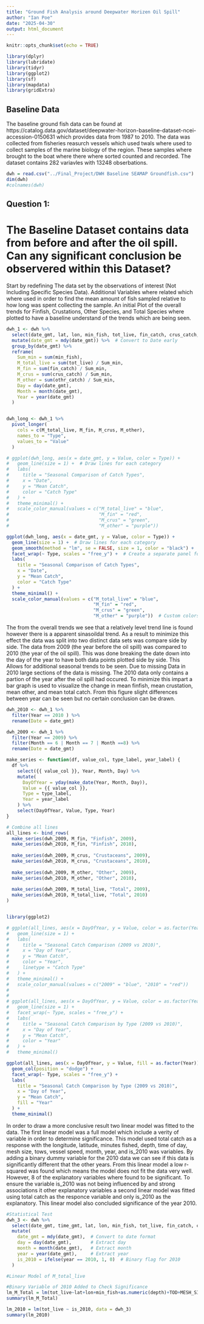 ```yaml
---
title: "Ground Fish Analysis around Deepwater Horizen Oil Spill"
author: "Ian Poe"
date: "2025-04-30"
output: html_document
---
```


```r
knitr::opts_chunk$set(echo = TRUE)

library(dplyr)
library(lubridate)
library(tidyr)
library(ggplot2)
library(sf)
library(mapdata)
library(gridExtra)
```

## Baseline Data

The baseline ground fish data can be found at https://catalog.data.gov/dataset/deepwater-horizon-baseline-dataset-ncei-accession-0150631 which provides data from 1987 to 2010. The data was collected from fisheries reasurch vessels which used twals where used to collect samples of the marine biology of the region. These samples where brought to the boat where there where sorted counted and recorded. The dataset contains 282 variavles with 13248 obserbations.

```r
dwh = read.csv("../Final_Project/DWH Baseline SEAMAP Groundfish.csv")
dim(dwh)
#colnames(dwh)
```

## Question 1: 

# The Baseline Dataset contains data from before and after the oil spill. Can any significant conclusion be observered within this Dataset?


Start by redefining The data set by the observations of interest (Not Including Specific Species Data). Additional Variables where related which where used in order to find the mean amount of fish sampled relative to how long was spent collecting the sample. An initial Plot of the overall trends for Finfish, Crustations, Other Species, and Total Species where plotted to have a baseline understand of the trends which are being seen.

```r
dwh_1 <- dwh %>% 
  select(date_gmt, lat, lon, min_fish, tot_live, fin_catch, crus_catch, othr_catch) %>%
  mutate(date_gmt = mdy(date_gmt)) %>%  # Convert to Date early
  group_by(date_gmt) %>% 
  reframe(
    Sum_min = sum(min_fish),
    M_total_live = sum(tot_live) / Sum_min,
    M_fin = sum(fin_catch) / Sum_min,
    M_crus = sum(crus_catch) / Sum_min,
    M_other = sum(othr_catch) / Sum_min,
    Day = day(date_gmt),
    Month = month(date_gmt),
    Year = year(date_gmt)
  )


dwh_long <- dwh_1 %>%
  pivot_longer(
    cols = c(M_total_live, M_fin, M_crus, M_other), 
    names_to = "Type",
    values_to = "Value" 
  )

# ggplot(dwh_long, aes(x = date_gmt, y = Value, color = Type)) +
#   geom_line(size = 1) +  # Draw lines for each category
#   labs(
#     title = "Seasonal Comparison of Catch Types",
#     x = "Date",
#     y = "Mean Catch",
#     color = "Catch Type"
#   ) +
#   theme_minimal() +
#   scale_color_manual(values = c("M_total_live" = "blue", 
#                                 "M_fin" = "red", 
#                                 "M_crus" = "green", 
#                                 "M_other" = "purple"))

ggplot(dwh_long, aes(x = date_gmt, y = Value, color = Type)) +
  geom_line(size = 1) +  # Draw lines for each category
  geom_smooth(method = "lm", se = FALSE, size = 1, color = "black") +
  facet_wrap(~ Type, scales = "free_y") +  # Create a separate panel for each type
  labs(
    title = "Seasonal Comparison of Catch Types",
    x = "Date",
    y = "Mean Catch",
    color = "Catch Type"
  ) +
  theme_minimal() +
  scale_color_manual(values = c("M_total_live" = "blue", 
                                "M_fin" = "red", 
                                "M_crus" = "green", 
                                "M_other" = "purple"))  # Custom colors for each category
```


The from the overall trends we see that a relatively level trend line is found however there is a apparent sinasoildal trend. As a result to minimize this effect the data was split into two distinct data sets was compare side by side. The data from 2009 (the year before the oil spill) was compared to 2010 (the year of the oil spill). This was done breaking the date down into the day of the year to have both data points plotted side by side. This Allows for additional seasonal trends to be seen. Due to missing Data in 2010 large sections of the data is missing. The 2010 data only contains a partion of the year after the oil spill had occured. To minimize this impart a bar graph is used to visualize the change in mean finfish, mean crustation, mean other, and mean total catch. From this figure slight differences between year can be seen but no certain conclusion can be drawn. 

```r
dwh_2010 <- dwh_1 %>%
  filter(Year == 2010 ) %>%
  rename(Date = date_gmt)

dwh_2009 <- dwh_1 %>% 
  filter(Year == 2009) %>% 
  filter(Month == 6 | Month == 7 | Month ==8) %>%
  rename(Date = date_gmt)

make_series <- function(df, value_col, type_label, year_label) {
  df %>%
    select({{ value_col }}, Year, Month, Day) %>%
    mutate(
      DayOfYear = yday(make_date(Year, Month, Day)),
      Value = {{ value_col }},
      Type = type_label,
      Year = year_label
    ) %>%
    select(DayOfYear, Value, Type, Year)
}

# Combine all lines
all_lines <- bind_rows(
  make_series(dwh_2009, M_fin, "Finfish", 2009),
  make_series(dwh_2010, M_fin, "Finfish", 2010),
  
  make_series(dwh_2009, M_crus, "Crustaceans", 2009),
  make_series(dwh_2010, M_crus, "Crustaceans", 2010),
  
  make_series(dwh_2009, M_other, "Other", 2009),
  make_series(dwh_2010, M_other, "Other", 2010),
  
  make_series(dwh_2009, M_total_live, "Total", 2009),
  make_series(dwh_2010, M_total_live, "Total", 2010)
)


library(ggplot2)

# ggplot(all_lines, aes(x = DayOfYear, y = Value, color = as.factor(Year), linetype = Type)) +
#   geom_line(size = 1) +
#   labs(
#     title = "Seasonal Catch Comparison (2009 vs 2010)",
#     x = "Day of Year",
#     y = "Mean Catch",
#     color = "Year",
#     linetype = "Catch Type"
#   ) +
#   theme_minimal() +
#   scale_color_manual(values = c("2009" = "blue", "2010" = "red"))
# 
# 
# ggplot(all_lines, aes(x = DayOfYear, y = Value, color = as.factor(Year))) +
#   geom_line(size = 1) +
#   facet_wrap(~ Type, scales = "free_y") +
#   labs(
#     title = "Seasonal Catch Comparison by Type (2009 vs 2010)",
#     x = "Day of Year",
#     y = "Mean Catch",
#     color = "Year"
#   ) +
#   theme_minimal()

ggplot(all_lines, aes(x = DayOfYear, y = Value, fill = as.factor(Year))) +
  geom_col(position = "dodge") +
  facet_wrap(~ Type, scales = "free_y") +
  labs(
    title = "Seasonal Catch Comparison by Type (2009 vs 2010)",
    x = "Day of Year",
    y = "Mean Catch",
    fill = "Year"
  ) +
  theme_minimal()

```


In order to draw a more conclusive result two linear model was fitted to the data. The first linear model was a full model which include a verity of variable in order to determine significance. This model used total catch as a response with the longitude, latitude, minutes fished, depth, time of day, mesh size, tows, vessel speed, month, year, and is_2010 was variables. By adding a binary dummy variable for the 2010 data we can see if this data is significantly different that the other years. From this linear model a low r-squared was found which means the model does not fit the data very well. However, 8 of the explanatory variables where found to be significant. To ensure the variable is_2010 was not being influenced by and strong associations it other explanatory variables a second linear model was fitted using total catch as the responce variable and only is_2010 as the explanatory. This linear model also concluded significance of the year 2010. 

```r
#Statistical Test
dwh_3 <- dwh %>% 
  select(date_gmt, time_gmt, lat, lon, min_fish, tot_live, fin_catch, crus_catch, othr_catch, depth, TOD, GEAR_SIZE, GEAR_TYPE, MESH_SIZE, tows, vessel_spd) %>%
  mutate(
    date_gmt = mdy(date_gmt),  # Convert to date format
    day = day(date_gmt),       # Extract day
    month = month(date_gmt),   # Extract month
    year = year(date_gmt),     # Extract year
    is_2010 = ifelse(year == 2010, 1, 0)  # Binary flag for 2010
  )

#Linear Model of M_total_live 

#Binary Variable of 2010 Added to Check Significance
lm_M_Total = lm(tot_live~lat+lon+min_fish+as.numeric(depth)+TOD+MESH_SIZE+tows+vessel_spd+month+year+is_2010, data = dwh_3)
summary(lm_M_Total)

lm_2010 = lm(tot_live ~ is_2010, data = dwh_3)
summary(lm_2010)

```

